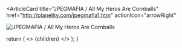 <ArticleCard
  title="JPEGMAFIA / All My Heros Are Cornballs"
  href="http://planetky.com/jpegmafia1.htm"
  actionIcon="arrowRight"
>

![JPEGMAFIA / All My Heros Are Cornballs](../../images/cd/jpegmafia1L.jpg)

</ArticleCard>

  return (
    <>
      {children}
    </>
  );
}